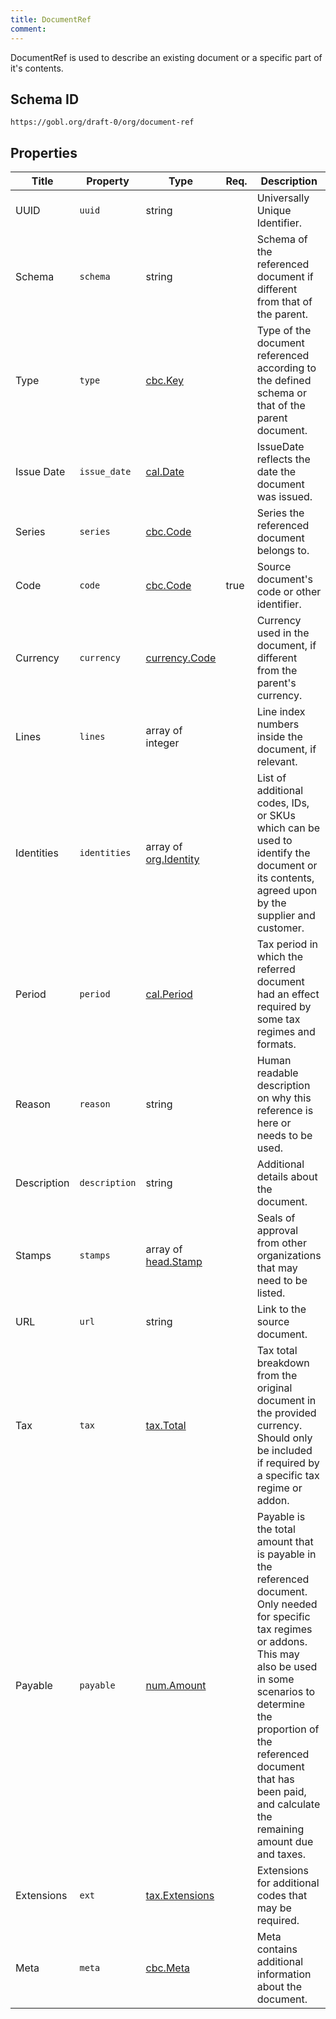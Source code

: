 ```yaml
---
title: DocumentRef
comment: 
---
```


DocumentRef is used to describe an existing document or a specific part of it's contents.

## Schema ID

`https://gobl.org/draft-0/org/document-ref`

## Properties

| Title       | Property      | Type                                           | Req. | Description                                                                                                                                                                                                                                                                                  |
|-------------|---------------|------------------------------------------------|------|----------------------------------------------------------------------------------------------------------------------------------------------------------------------------------------------------------------------------------------------------------------------------------------------|
| UUID        | `uuid`        | string                                         |      | Universally Unique Identifier.                                                                                                                                                                                                                                                               |
| Schema      | `schema`      | string                                         |      | Schema of the referenced document if different from that of the parent.                                                                                                                                                                                                                      |
| Type        | `type`        | [cbc.Key](/draft-0/cbc/key)                    |      | Type of the document referenced according to the defined schema or that of the parent document.                                                                                                                                                                                              |
| Issue Date  | `issue_date`  | [cal.Date](/draft-0/cal/date)                  |      | IssueDate reflects the date the document was issued.                                                                                                                                                                                                                                         |
| Series      | `series`      | [cbc.Code](/draft-0/cbc/code)                  |      | Series the referenced document belongs to.                                                                                                                                                                                                                                                   |
| Code        | `code`        | [cbc.Code](/draft-0/cbc/code)                  | true | Source document's code or other identifier.                                                                                                                                                                                                                                                  |
| Currency    | `currency`    | [currency.Code](/draft-0/currency/code)        |      | Currency used in the document, if different from the parent's currency.                                                                                                                                                                                                                      |
| Lines       | `lines`       | array of integer                               |      | Line index numbers inside the document, if relevant.                                                                                                                                                                                                                                         |
| Identities  | `identities`  | array of [org.Identity](/draft-0/org/identity) |      | List of additional codes, IDs, or SKUs which can be used to identify the document or its contents, agreed upon by the supplier and customer.                                                                                                                                                 |
| Period      | `period`      | [cal.Period](/draft-0/cal/period)              |      | Tax period in which the referred document had an effect required by some tax regimes and formats.                                                                                                                                                                                            |
| Reason      | `reason`      | string                                         |      | Human readable description on why this reference is here or needs to be used.                                                                                                                                                                                                                |
| Description | `description` | string                                         |      | Additional details about the document.                                                                                                                                                                                                                                                       |
| Stamps      | `stamps`      | array of [head.Stamp](/draft-0/head/stamp)     |      | Seals of approval from other organizations that may need to be listed.                                                                                                                                                                                                                       |
| URL         | `url`         | string                                         |      | Link to the source document.                                                                                                                                                                                                                                                                 |
| Tax         | `tax`         | [tax.Total](/draft-0/tax/total)                |      | Tax total breakdown from the original document in the provided currency. Should only be included if required by a specific tax regime or addon.                                                                                                                                              |
| Payable     | `payable`     | [num.Amount](/draft-0/num/amount)              |      | Payable is the total amount that is payable in the referenced document. Only needed for specific tax regimes or addons. This may also be used in some scenarios to determine the proportion of the referenced document that has been paid, and calculate the remaining amount due and taxes. |
| Extensions  | `ext`         | [tax.Extensions](/draft-0/tax/extensions)      |      | Extensions for additional codes that may be required.                                                                                                                                                                                                                                        |
| Meta        | `meta`        | [cbc.Meta](/draft-0/cbc/meta)                  |      | Meta contains additional information about the document.                                                                                                                                                                                                                                     |


